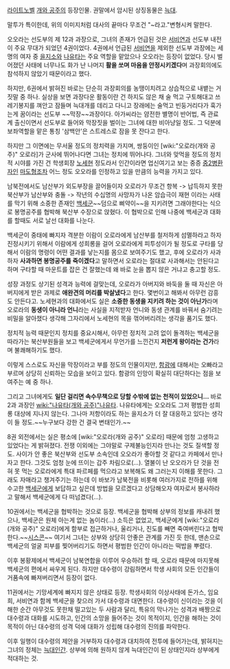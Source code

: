 [[라이트노벨]] [[개와 공주]]의 등장인물. 권말에서 암시된 상징동물은 [[늑대]].

말투가 특이한데, 위의 이미지처럼 대사의 끝마다 무조건 "~라고."변형시켜 말한다. 

오오라는 선도부의 제 12과 과장으로, 그녀의 존재가 언급된 것은 [[서비연]]과 선도부 내전이 주요 무대가 되었던 4권이었다. 4권에서 언급된 [[서비연]]을 제외한 선도부 과장에는 세 명의 여자 중 [[을지소]]와 [[나유타]]는 주요 역할을 맡았으나 오오라는 등장이 없었다. 당시 벌어졌던 사태에 너무나도 화가 난 나머지 '''활을 쏘며 마음을 안정시키겠다'''며 과장회의에도 참석하지 않았기 때문이라고 했다.

하지만, 6권에서 밝혀진 바로는 단순히 과장회의를 농땡이치려고 상습적으로 내뱉는 거짓말 중 하나. 실상을 보면 과장다운 활동이란 건 하지도 않은 채 술 먹고 구토해대고 쓰레기봉지를 껴안고 잠들며 늑대개를 데리고 다니고 장래에는 술먹고 빈둥거리다가 훅가는게 꿈이라는 선도부 ~~막장~~과장이다. 아가씨라는 얌전한 별명이 반어법, 즉 관료계 출신이면서 선도부로 들어와 막장짓을 벌이는 그녀에 대한 비아냥일 정도. 그 덕분에 보좌역할을 맡은 통칭 '삼백안'은 스트레스로 잠을 못 잔다고 한다.

하지만 그 이면에는 무서울 정도의 정치력을 가지며, 쌍둥이인 [wiki:"오로라(개와 공주)" 오로라]가 군사에 뛰어나다면 그녀는 정치에 뛰어나다. 그녀와 맞먹을 정도의 정치적 시야를 가진 건 학생회장 [[노세현]] 정도라서 인간이라면 업신여기고 보는 중증 [[중2병]]환자인 [[마도형]]조차 어느 정도 오오라를 인정하고 있을 만큼의 능력을 가지고 있다.

남북전에서도 남산부가 외도부장을 끌어들이자 오로라가 무조건 항복 -> 납득하지 못한 북산부가 남산부와 충돌 -> 작년의 수십명의 사망자가 나온 암습극이 재현 이라는 사태를 막기 위해 소중한 존재인 [[백세군]]~~덤으로 삐약이~~을 지키려면 그래야한다는 식으로 봉명공주를 협박해 북산부 수장으로 앉혔다. 이 협박으로 인해 나중에 백세군과 대화를 할때도 서로 날선 대화를 나눈다.

백세군이 중태에 빠지자 격분한 이람이 오로라에게 남산부를 철저하게 섬멸하라고 하자 진정시키기 위해서 이람에게 성희롱을 걸어 오로라에게 피투성이가 될 정도로 구타를 당해서 이람의 명령이 어떤 결과를 낳는지를 몸으로 보여주기도 했고, 후에 오로라가 사과하자 '''사과하면 봉명공주를 죽이겠다'''고 말하면서 오로라는 절대로 사과해서는 안된다고 하며 구타할 때 마운트를 잡은 건 잘했는데 왜 바로 눈을 뽑지 않은 거냐고 충고할 정도. 

성장 과정도 상기된 성격과 능력에 걸맞는데, 오로라가 아버지와 바둑을 둘 때 자신은 아버지에게 받은 과제로 '''애완견의 머리를 박살냈다'''고 한다. 몇번이고 해봐서 아무런 감흥도 안든다고. 노세현과의 대화에서도 실은 '''소중한 동생을 지키려 하는 것이 아닌가'''라며 오로라의 '''동생이 아니라 언니'''라는 사실을 지적받자 언니와 동생 관계를 바꿔서 숨기려는 비밀을 알아챘다 생각해 그자리에서 노세현의 목을 꺾어버리려는 생각을 품기도 했다. 

정치적 능력 때문인지 정치를 중요시해서, 아무런 정치적 고려 없이 돌격하는 백세군을 따라가는 북산부원들을 보고 백세군에게서 무언가를 느낀건지 '''저런게 왕이라는 건가'''라며 불쾌해하기도 했다.

이렇게 스스로도 자신을 막장이라고 부를 정도의 인물이지만, [[함광]]에 대해서는 오빠라고 부르며 상당히 신뢰하는 모습을 보이고 있다. 함광의 인망이 확실히 대단하다는 점을 보여주는 예 중 하나.

그리고 그녀에게도 '''일단 걸리면 속수무책으로 당할 수밖에 없는 천적이 있었으니…''' 바로 2과 과장인 [[wiki:"나유타(개와 공주)"나유타]]. 나유타에게는 오오라도 그저 평범한 성희롱 대상에 지나지 않는다. 그나마 저항이라도 하는 을지소가 더 잘 대응하고 있다는 생각이 들 정도.~~누구보다 강한 건 결국 변태인가.~~

8권 외전에서는 실은 평소에 [wiki:"오로라(개와 공주)" 오로라] 때문에 엄청 고생하고 있었다는 게 밝혀졌다. 전쟁 이외에는 그야말로 구제불능인지라 만나는 것도 질색할 정도. 사이가 안 좋은 북산부와 선도부 소속인데 오오라가 좋아할 것 같다고 카페에서 만나자고 한다. 그것도 엄청 눈에 뜨이는 갑주 차림으로(...). 열불이 난 오오라가 단 것을 전혀 못 먹는 오로라에게 특대 파르페를 먹으라고 보복해도 왜 그러는지 이해를 못한다. 그래도 자매라고 챙겨주기는 하는데 이 바보가 남북전을 비롯해 여러가지로 전하를 위해 수고한 [[백세군]]에게 보답하고 싶은데 방법을 모르겠다고 상담해오자 여자로서 봉사하라고 말해서 백세군에게 다 떠넘겼다(...).

10권에서는 백세군을 협박하는 것으로 등장. 백세군을 협박해 상부의 정보를 캐내려 했으나, 백세군은 원체 아는게 없는 놈이라(...) 소득은 없었고, 백세군에게 [wiki:"오로라(개와 공주)" 오로라]에게 함부로 접근하거나, 울리거나, 진도를 빼면 죽여버린다고 협박한다.~~[[시스콘]]~~
여기서 그녀는 상부와 상당히 안좋은 관계를 가진 듯 한데, 맨손으로 백세군의 얼굴 피부를 찢어버리기도 하면서 평범한 인간이 아니라는 떡밥을 뿌렸다.

이후 봉황제에서 백세군이 남북연합을 이루어 우승하려 할 때, 오로라 때문에 마지못해 백세군의 편에서 싸우게 된다. 하지만 대수령이 강림하면서 학생 사회의 모든 인간들이 거품속에 빠져버리면서 등장이 없다.


11권에서는 기망세계에 빠지지 않은 상태로 등장. 학생사회의 이상사태에 돈가스, 임요희, 서비연과 함께 백세군을 찾으러 가서 대수령과 대면한다. 대수령이 신이라는 것을 이해한 순간 아무것도 못한채 떨고있는 두 사람과 달리, 특유의 막나가는 성격과 배짱으로 대수령과 대화를 시도하고, 인간의 소망을 들어주는 것이 목적이지, 인간을 해하는 것이 목적이 아닌 대수령의 성격 덕에 대화가 성립해 대수령의 진의를 파악한다.

이후 일행이 대수령의 제안을 거부하자 대수령과 대치하여 전투에 들어가는데, 밝혀지는 그녀의 정체는 [[늑대인간]]. 상부에 의해 원하지 않게 늑대인간이 된 상태인지라 상부에게 적대하는 것.
